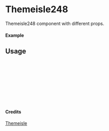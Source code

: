 
<Meta of={Themeisle248} title="Themeisle/Themeisle248" />

# Themeisle248

Themeisle248 component with different props.

#### Example

<Canvas of={Themeisle248.Primary} />

## Usage

```ts
import { Themeisle248 } from "yadl-ui";

const Example = () => {
  return (
      <Themeisle248 />
  );
};

export default Example;
```

#### Credits
[Themeisle](https://themeisle.com/illustrations)
